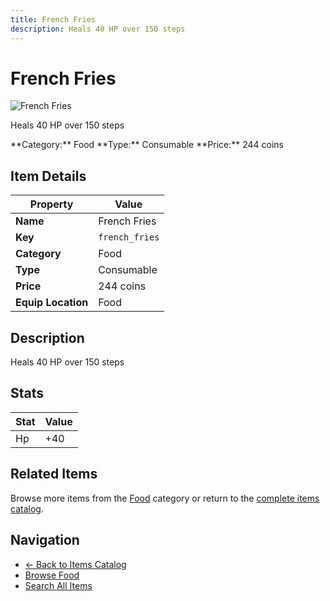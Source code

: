 ```yaml
---
title: French Fries
description: Heals 40 HP over 150 steps
---
```


# French Fries

<div className="flex items-start gap-6 mb-8">
  <div className="flex-shrink-0">
    <img src="/assets/resources/cooking/frenchfries.png" alt="French Fries" className="w-24 h-24 border rounded-lg" />
  </div>
  <div className="flex-1">
    <div className="space-y-2">
      <p className="text-lg text-muted-foreground">Heals 40 HP over 150 steps</p>
      <div className="flex flex-wrap gap-4 text-sm">
        <span className="px-2 py-1 bg-blue-100 dark:bg-blue-900 rounded-md">
          **Category:** Food
        </span>
        <span className="px-2 py-1 bg-green-100 dark:bg-green-900 rounded-md">
          **Type:** Consumable
        </span>
        <span className="px-2 py-1 bg-yellow-100 dark:bg-yellow-900 rounded-md">
          **Price:** 244 coins
        </span>
      </div>
    </div>
  </div>
</div>

## Item Details

| Property | Value |
|----------|-------|
| **Name** | French Fries |
| **Key** | `french_fries` |
| **Category** | Food |
| **Type** | Consumable |
| **Price** | 244 coins |
| **Equip Location** | Food |

## Description

Heals 40 HP over 150 steps


## Stats

| Stat | Value |
|------|-------|
| Hp | +40 |


## Related Items

Browse more items from the [Food](/docs/items#food) category or return to the [complete items catalog](/docs/items).

## Navigation

- [← Back to Items Catalog](/docs/items)
- [Browse Food](/docs/items#food)
- [Search All Items](/search)

